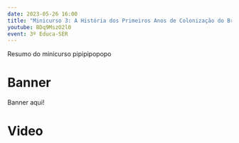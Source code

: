 ```yaml
---
date: 2023-05-26 16:00
title: "Minicurso 3: A História dos Primeiros Anos de Colonização do Brasil Contada Através de Mapas Interativos"
youtube: BDq9MszO2l0
event: 3º Educa-SER
---
```


Resumo do minicurso pipipipopopo

# Banner

Banner aqui!

# Video
